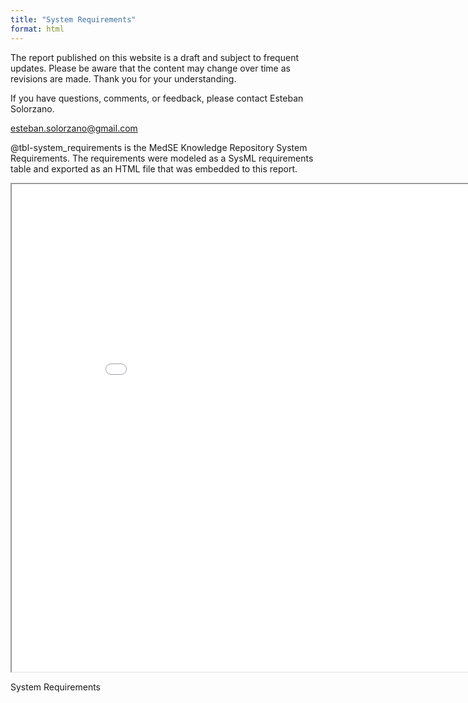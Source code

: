 ```yaml
---
title: "System Requirements"
format: html
---
```


::: {.callout-caution}
The report published on this website is a draft and subject to frequent updates. Please be aware that the content may change over time as revisions are made. Thank you for your understanding.
:::

::: {.callout-tip}
If you have questions, comments, or feedback, please contact Esteban Solorzano.

[esteban.solorzano@gmail.com](esteban.solorzano@gmail.com)
:::

@tbl-system_requirements is the MedSE Knowledge Repository System Requirements. The requirements were modeled as a SysML requirements table and exported as an HTML file that was embedded to this report.

<!--
Use Visual Studio to remove the references to images and the main table header from the system requirements html file.
-->
::: {#tbl-system_requirements}
```{=html}
<iframe width="900" height="780" src="system requirements.html" title="System Requierments"></iframe>
```

System Requirements
:::